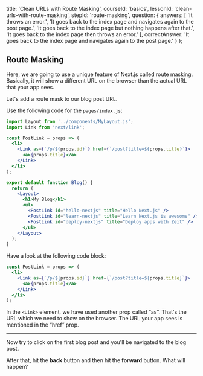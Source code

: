
  title: 'Clean URLs with Route Masking',
  courseId: 'basics',
  lessonId: 'clean-urls-with-route-masking',
  stepId: 'route-masking',
  question: {
    answers: [
      'It throws an error.',
      'It goes back to the index page and navigates again to the post page.',
      'It goes back to the index page but nothing happens after that.',
      'It goes back to the index page then throws an error.'
    ],
    correctAnswer: 'It goes back to the index page and navigates again to the post page.'
  }
};

## Route Masking

Here, we are going to use a unique feature of Next.js called route masking. Basically, it will show a different URL on the browser than the actual URL that your app sees.

Let's add a route mask to our blog post URL.

Use the following code for the `pages/index.js`:

```jsx
import Layout from '../components/MyLayout.js';
import Link from 'next/link';

const PostLink = props => (
  <li>
    <Link as={`/p/${props.id}`} href={`/post?title=${props.title}`}>
      <a>{props.title}</a>
    </Link>
  </li>
);

export default function Blog() {
  return (
    <Layout>
      <h1>My Blog</h1>
      <ul>
        <PostLink id="hello-nextjs" title="Hello Next.js" />
        <PostLink id="learn-nextjs" title="Learn Next.js is awesome" />
        <PostLink id="deploy-nextjs" title="Deploy apps with Zeit" />
      </ul>
    </Layout>
  );
}
```

Have a look at the following code block:

```jsx
const PostLink = props => (
  <li>
    <Link as={`/p/${props.id}`} href={`/post?title=${props.title}`}>
      <a>{props.title}</a>
    </Link>
  </li>
);
```

In the `<Link>` element, we have used another prop called “as”. That's the URL which we need to show on the browser. The URL your app sees is mentioned in the “href” prop.

---

Now try to click on the first blog post and you'll be navigated to the blog post.

After that, hit the **back** button and then hit the **forward** button. What will happen?

